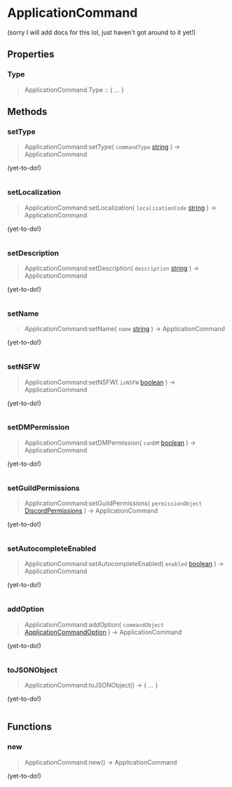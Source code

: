 [//]: # (This file was automatically compiled through the Generator luau code under this repository)
[//]: # (if you want to edit the documentation of discord-luau, please write changes)
[//]: # (to the discord-luau repository itself, we extract the comments from discord-luau and translate)
[//]: # (them into markdown files that Nextra can interpret!)

[//]: # (----- NEXTRA COMPONENTS IMPORT ----- )


[//]: # (----- DOCUMENT HEADER ----- )

# ApplicationCommand

(sorry I will add docs for this lol, just haven't got around to it yet!)

[//]: # (----- DOCUMENT PROPERTIES ----- )

## Properties

### Type

> ApplicationCommand.Type :: \{ ... }

[//]: # (----- DOCUMENT METHODS ----- )

## Methods

### setType

> ApplicationCommand:setType( `commandType` [string](https://www.lua.org/pil/2.4.html) ) ->  ApplicationCommand 

(yet-to-do!)

```lua

```
### setLocalization

> ApplicationCommand:setLocalization( `localizationCode` [string](https://www.lua.org/pil/2.4.html) ) ->  ApplicationCommand 

(yet-to-do!)

```lua

```
### setDescription

> ApplicationCommand:setDescription( `description` [string](https://www.lua.org/pil/2.4.html) ) ->  ApplicationCommand 

(yet-to-do!)

```lua

```
### setName

> ApplicationCommand:setName( `name` [string](https://www.lua.org/pil/2.4.html) ) ->  ApplicationCommand 

(yet-to-do!)

```lua

```
### setNSFW

> ApplicationCommand:setNSFW( `isNSFW` [boolean](https://www.lua.org/pil/2.2.html) ) ->  ApplicationCommand 

(yet-to-do!)

```lua

```
### setDMPermission

> ApplicationCommand:setDMPermission( `canDM` [boolean](https://www.lua.org/pil/2.2.html) ) ->  ApplicationCommand 

(yet-to-do!)

```lua

```
### setGuildPermissions

> ApplicationCommand:setGuildPermissions( `permissionObject` [DiscordPermissions](/Classes/DiscordPermissions) ) ->  ApplicationCommand 

(yet-to-do!)

```lua

```
### setAutocompleteEnabled

> ApplicationCommand:setAutocompleteEnabled( `enabled` [boolean](https://www.lua.org/pil/2.2.html) ) ->  ApplicationCommand 

(yet-to-do!)

```lua

```
### addOption

> ApplicationCommand:addOption( `commandObject` [ApplicationCommandOption](/Classes/ApplicationCommandOption) ) ->  ApplicationCommand 

(yet-to-do!)

```lua

```
### toJSONObject

> ApplicationCommand:toJSONObject() ->  \{ ... } 

(yet-to-do!)

```lua

```

[//]: # (----- DOCUMENT FUNCTIONS ----- )

## Functions

### new

> ApplicationCommand.new() ->  ApplicationCommand 

(yet-to-do!)

```lua

```

